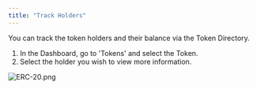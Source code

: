 ```yaml
---
title: "Track Holders"
---
```


You can track the token holders and their balance via the Token Directory.

1. In the Dashboard, go to 'Tokens' and select the Token.
2. Select the holder you wish to view more information.

![ERC-20.png](https://station-images.nyc3.digitaloceanspaces.com/13df4e80-d28b-4012-affd-d8fcf35a0e37.png)